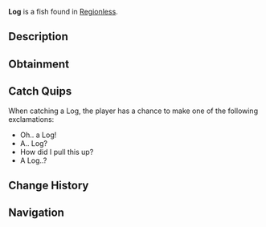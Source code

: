 {{FishInfobox
|image          = Log.png
|rarity         = Trash
|sea            = First Sea
|location       = [[Regionless]]
|sublocation    = 
|sources        = Fishing Rod
|radar_location = 
|xp             = 45
|weather        = 
|time           = 
|season         = 
|bait           = Magnet
|base_weight    = 7.5
|base_value     = 124
|weight_range   = 3
|base_chance    = 10
|base_resil     = 80
}}
'''Log''' is a {{Rarity|Trash}} fish found in [[Regionless]].

== Description ==
{{Description|A large log of wood than must have drifted on to shore. Could be great for house projects!|Bestiary Entry}}

== Obtainment ==
{{Description|Find it washed on beaches and in the ocean.|Bestiary Hint}}
{{Fish Availability|
Ancient Isle/Freshwater Pond
Ancient Isle/Waterfall
Desolate Deep/Desolate Pocket
Mushgrove Swamp
Roslit Bay/Clam Abundance
Roslit Bay/Coral Reef
Roslit Bay/Surrounding Ocean
Terrapin Island/Olm Cave
Terrapin Island/Surrounding Ocean
|top_rods      = 
Fast Rod\102609.64\420953.04;
Fischer's Rod\101475.25\372218.54;
Adventurer's Rod\100897.59\370099.65;
Training Rod\76324.46\446374.95;
Flimsy Rod\75295.79\467818.71;
Buddy Bond Rod\64582.05\408812.5;
Ethereal Prism Rod\44169.77\73440.34;
No-Life Rod\43873.49\43873.49;
Seraphic Rod\43638.87\43638.87;
Challenger's Rod\39943.21\39943.21;
Rod Of The Forgotten Fang\39848.43\39848.43;
Verdant Shear Rod\37273.19\37273.19;
Zeus Rod\37245.83\37245.83;
Rod Of The Depths\36243.18\36243.18;
Blazebringer Rod\35140.49\35140.49;
Depthseeker Rod\34068.75\34068.75;
Rod Of The Exalted One\34033.94\34033.94;
Trident Rod\30707.14\30707.14;
Free Spirit Rod\30652.55\30652.55;
Avalanche Rod\30580.18\30580.18;
Volcanic Rod\28264.06\28264.06;
Steady Rod\7900.63\7900.63
|recommended   = Training Rod
}}

== Catch Quips ==
When catching a Log, the player has a chance to make one of the following exclamations:
* Oh.. a Log!
* A.. Log?
* How did I pull this up?
* A Log..?

== Change History ==
{{Change History|{{subst:Current Version}}}}

== Navigation ==
{{Fish Navbox|Regionless}}